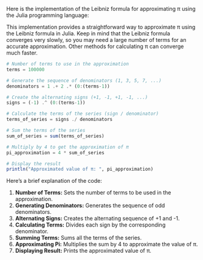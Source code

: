 Here is the implementation of the Leibniz formula for approximating π using the Julia programming language:

This implementation provides a straightforward way to approximate π using the Leibniz formula in Julia. Keep in mind that the Leibniz formula converges very slowly, so you may need a large number of terms for an accurate approximation. Other methods for calculating π can converge much faster.





```julia
# Number of terms to use in the approximation
terms = 100000

# Generate the sequence of denominators (1, 3, 5, 7, ...)
denominators = 1 .+ 2 .* (0:(terms-1))

# Create the alternating signs (+1, -1, +1, -1, ...)
signs = (-1) .^ (0:(terms-1))

# Calculate the terms of the series (sign / denominator)
terms_of_series = signs ./ denominators

# Sum the terms of the series
sum_of_series = sum(terms_of_series)

# Multiply by 4 to get the approximation of π
pi_approximation = 4 * sum_of_series

# Display the result
println("Approximated value of π: ", pi_approximation)
```

Here's a brief explanation of the code:

1. **Number of Terms:** Sets the number of terms to be used in the approximation.
2. **Generating Denominators:** Generates the sequence of odd denominators.
3. **Alternating Signs:** Creates the alternating sequence of +1 and -1.
4. **Calculating Terms:** Divides each sign by the corresponding denominator.
5. **Summing Terms:** Sums all the terms of the series.
6. **Approximating Pi:** Multiplies the sum by 4 to approximate the value of π.
7. **Displaying Result:** Prints the approximated value of π.
